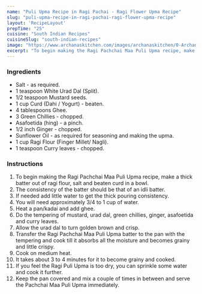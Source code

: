 ---
name: "Puli Upma Recipe in Ragi Pachai - Ragi Flower Upma Recipe"
slug: "puli-upma-recipe-in-ragi-pachai-ragi-flower-upma-recipe"
layout: 'RecipeLayout'
prepTime: "25"
cuisine: "South Indian Recipes"
cuisineSlug: "south-indian-recipes"
image: "https://www.archanaskitchen.com/images/archanaskitchen/0-Archanas-Kitchen-Recipes/2017/19-Jan/Pachchai_Maa_Puli_Upma_Recipe_Ragi_Flour_Upma-1.jpg"
excerpt: "To begin making the Ragi Pachchai Maa Puli Upma recipe, make a thick batter out of ragi flour, salt and beaten curd in a bowl"
---

### Ingredients

- Salt - as required.
- 1 teaspoon White Urad Dal (Split).
- 1/2 teaspoon Mustard seeds.
- 1 cup Curd (Dahi / Yogurt) - beaten.
- 4 tablespoons Ghee.
- 3 Green Chillies - chopped.
- Asafoetida (hing) - a pinch.
- 1/2 inch Ginger - chopped.
- Sunflower Oil - as required for seasoning and making the upma.
- 1 cup Ragi Flour (Finger Millet/ Nagli).
- 1 teaspoon Curry leaves - chopped.

### Instructions

1. To begin making the Ragi Pachchai Maa Puli Upma recipe, make a thick batter out of ragi flour, salt and beaten curd in a bowl.
1. The consistency of the batter should be that of an idli batter.
1. If needed add little water to get the thick pouring consistency.
1. You will need approximately 3/4 to 1 cup of water.
1. Heat a pan/kadai and add ghee.
1. Do the tempering of mustard, urad dal, green chillies, ginger, asafoetida and curry leaves.
1. Allow the urad dal to turn golden brown and crisp.
1. Transfer the Ragi Pachchai Maa Puli Upma batter to the pan with the tempering and cook till it absorbs all the moisture and becomes grainy and little crispy.
1. Cook on medium heat.
1. It takes about 3 to 4 minutes for it to become grainy and cooked.
1. If you feel the Ragi Puli Upma is too dry, you can sprinkle some water and cook it further.
1. Keep the pan covered and mix a couple of times in between and serve the Pachchai Maa Puli Upma immediately.
